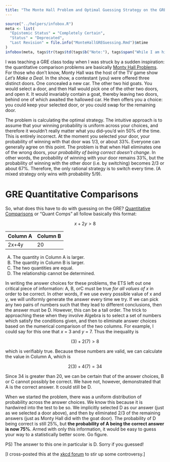 ```yaml
---
title: "The Monte Hall Problem and Optimal Guessing Strategy on the GRE"
---
```


```r
source("../helpers/infobox.R")
meta <- list(
  "Epistemic Status" = "Completely Certain",
  "Status" = "Deprecated",
  "Last Revision" = file.info("MonteHallGREGuessing.Rmd")$mtime
)
infobox(meta, tags$tr(tags$td(tags$b("Note:"), tags$span("While I am highly certain about the credibility of this technique, I've deprecated this article because the GRE has removed quantitative comparisons from its curriculum. I am leaving the essay up because I have yet to see any other practical application of the Monte Hall Problem."), colspan=2)))
```

I was teaching a GRE class today when I was struck by a sudden inspiration: the quantitative comparison problems are basically [Monty Hall Problems](http://en.wikipedia.org/wiki/Monty_Hall_problem). For those who don't know, Monty Hall was the host of the TV game show _Let's Make a Deal_. In the show, a contestant (you) were offered three distinct doors. One concealed a new car. The other two hid goats. You would select a door, and then Hall would pick one of the other two doors, and open it. It would invariably contain a goat, thereby leaving two doors, behind one of which awaited the hallowed car. He then offers you a choice: you could keep your selected door, or you could swap for the remaining door. 

The problem is calculating the optimal strategy. The intuitive approach is to assume that your winning probability is uniform across your choices, and therefore it wouldn't really matter what you did--you'd win 50% of the time. This is entirely incorrect. At the moment you selected your door, your probability of winning with that door was 1/3, or about 33%. Everyone can generally agree on this point. The problem is that when Hall eliminates one of the wrong doors, _your probability of being correct doesn't change_. In other words, the probability of winning with your door remains 33%, but the probability of winning with the other door (i.e. by switching) becomes 2/3 or about 67%. Therefore, the only rational strategy is to switch every time. (A mixed strategy only wins with probability 5/9).

# GRE Quantitative Comparisons

So, what does this have to do with guessing on the GRE? [Quantitative Comparisons](http://www.ets.org/gre/general/prepare/sample_questions/quantitative/comparison) or "Quant Comps" all follow basically this format:

$$x + 2y > 8$$

|Column A|Column B|
|:-------|:-------|
| 2x+4y  | 20     |

A) The quantity in Column A is larger.
B) The quantity in Column B is larger.
C) The two quantities are equal.
D) The relationship cannot be determined.</pre>

In writing the answer choices for these problems, the ETS left out one critical piece of information: A, B, orC must be true _for all values of x_ in order to be correct. In other words, if we use every possible value of x and y, we will uniformly generate the answer every time we try. If we can pick any two pairs of numbers such that they lead to different conclusions, then the answer must be D. However, this can be a tall order. The trick to approaching these when they involve Algebra is to select a set of numbers which satisfy the conditions given, and then to eliminate answer choices based on the numerical comparison of the two columns. For example, I could say for this one that _x_ = 3 and _y_ = 7. Thus the inequality is

$$(3) + 2(7) > 8$$

which is verifiably true. Because these numbers are valid, we can calculate the value in Column A, which is

$$2(3) + 4(7) = 34$$

Since 34 is greater than 20, we can be certain that of the answer choices, B or C cannot possibly be correct. We have not, however, demonstrated that A is the correct answer. It could still be D.

When we started the problem, there was a uniform distribution of probability across the answer choices. We know this because it is hardwired into the test to be so. We implicitly selected D as our answer (just as we selected a door above), and then by eliminated 2/3 of the remaining answers (just as Monty Hall did with the goat door). The probability of D being correct is still 25%, but **the probability of A being the correct answer is now 75%**. Armed with only this information, it would be easy to guess your way to a statistically better score. Go figure.

PS) The answer to this one in particular is D. Sorry if you guessed!

[I cross-posted this at the [xkcd forum](http://forums.xkcd.com/viewtopic.php?f=17&t=69293) to stir up some controversy.]
